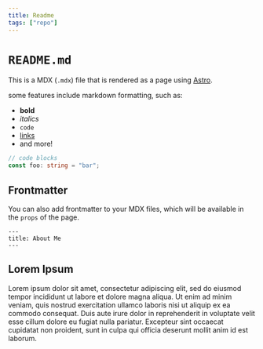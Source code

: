 ```yaml
---
title: Readme
tags: ["repo"]
---
```


# `README.md`

This is a MDX (`.mdx`) file that is rendered as a page using [Astro](https://docs.astro.build/en/guides/markdown-content/).

some features include markdown formatting, such as:

- **bold**
- _italics_
- `code`
- [links](https://astro.build)
- and more!

```ts
// code blocks
const foo: string = "bar";
```

## Frontmatter

You can also add frontmatter to your MDX files, which will be available in the `props` of the page.

```mdx
---
title: About Me
---
```

## Lorem Ipsum

Lorem ipsum dolor sit amet, consectetur adipiscing elit, sed do eiusmod tempor incididunt ut labore et dolore magna aliqua. Ut enim ad minim veniam, quis nostrud exercitation ullamco laboris nisi ut aliquip ex ea commodo consequat. Duis aute irure dolor in reprehenderit in voluptate velit esse cillum dolore eu fugiat nulla pariatur. Excepteur sint occaecat cupidatat non proident, sunt in culpa qui officia deserunt mollit anim id est laborum.
